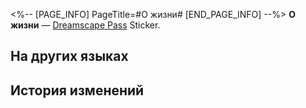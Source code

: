 <%-- [PAGE_INFO]
PageTitle=#О жизни#
[END_PAGE_INFO] --%>
{{Предмет Инфобокс
|id          = 223023
|Изображение = Dreamscape Pass Sticker Text.png
|Тип         = Dreamscape Pass Sticker
|Тип2        = Красивая жизнь Stickers
|Инвентарь   = 
|Редкость    = 4
|Эффект      = 
|Описание    = Пронумерованные наклейки, используемые для украшения дневника сновидений. Бывают самыми разными.
|Источник1   = [[Встретьтесь с небольшим животным Бистар на углу]]
}}
{{Описание|Зачем жить, если нельзя мечтать беззаботно?}}
'''О жизни''' — [[Dreamscape Pass]] Sticker.

==На других языках==
{{На других языках
|en   = About Life
|zhs  = 有关生命
|zht  = 有關生命
|ja   = 生命について
|ko   = 삶에 관해
|es   = Acerca de la vida
|fr   = À propos de la vie
|ru   = О жизни
|th   = เกี่ยวกับชีวิต
|vi   = Về Cuộc Sống
|de   = Über das Leben
|id   = Tentang Kehidupan
|pt   = Sobre a Vida
}}

==История изменений==
{{История изменений|3.5}}